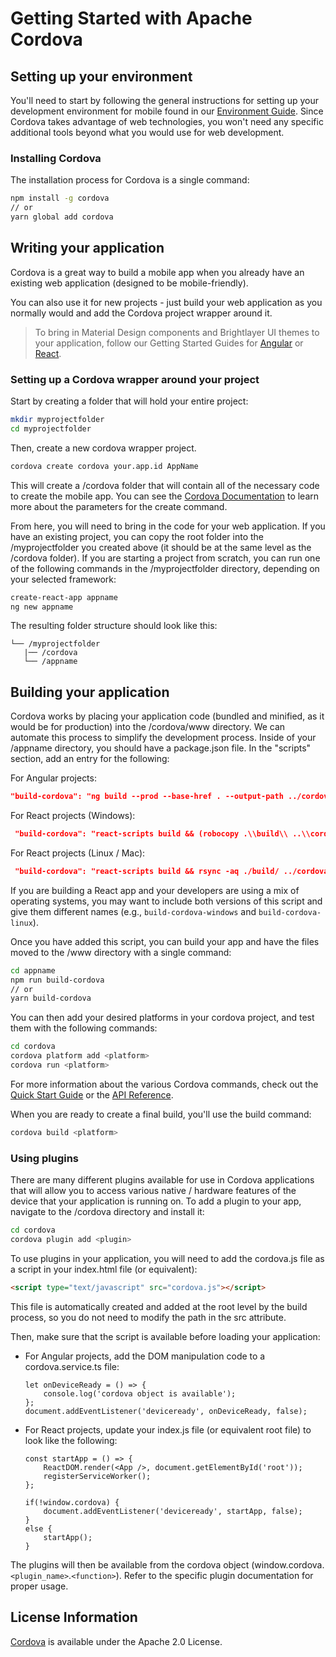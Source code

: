 <!-- KEYWORDS: apache cordova mobile hybrid framework guide tutorial -->

# Getting Started with Apache Cordova

## Setting up your environment

You'll need to start by following the general instructions for setting up your development environment for mobile found in our [Environment Guide](/development/environment). Since Cordova takes advantage of web technologies, you won't need any specific additional tools beyond what you would use for web development.

### Installing Cordova

The installation process for Cordova is a single command:

```sh
npm install -g cordova
// or
yarn global add cordova
```

## Writing your application

Cordova is a great way to build a mobile app when you already have an existing web application (designed to be mobile-friendly).

You can also use it for new projects - just build your web application as you normally would and add the Cordova project wrapper around it.

> To bring in Material Design components and Brightlayer UI themes to your application, follow our Getting Started Guides for [Angular](/development/frameworks-web/angular) or [React](/development/frameworks-web/react).

### Setting up a Cordova wrapper around your project

Start by creating a folder that will hold your entire project:

```sh
mkdir myprojectfolder
cd myprojectfolder
```

Then, create a new cordova wrapper project.

```sh
cordova create cordova your.app.id AppName
```

This will create a /cordova folder that will contain all of the necessary code to create the mobile app. You can see the [Cordova Documentation](https://cordova.apache.org/docs/en/latest/reference/cordova-cli/index.html#cordova-create-command) to learn more about the parameters for the create command.

From here, you will need to bring in the code for your web application. If you have an existing project, you can copy the root folder into the /myprojectfolder you created above (it should be at the same level as the /cordova folder). If you are starting a project from scratch, you can run one of the following commands in the /myprojectfolder directory, depending on your selected framework:

```sh
create-react-app appname
ng new appname
```

The resulting folder structure should look like this:

```
└── /myprojectfolder
   |── /cordova
   └── /appname
```

## Building your application

Cordova works by placing your application code (bundled and minified, as it would be for production) into the /cordova/www directory. We can automate this process to simplify the development process. Inside of your /appname directory, you should have a package.json file. In the "scripts" section, add an entry for the following:

For Angular projects:

```json
"build-cordova": "ng build --prod --base-href . --output-path ../cordova/www/"
```

For React projects (Windows):

```json
 "build-cordova": "react-scripts build && (robocopy .\\build\\ ..\\cordova\\www\\ /e /purge ^& exit 0)"
```

For React projects (Linux / Mac):

```json
 "build-cordova": "react-scripts build && rsync -aq ./build/ ../cordova/www/ --delete"
```

If you are building a React app and your developers are using a mix of operating systems, you may want to include both versions of this script and give them different names (e.g., `build-cordova-windows` and `build-cordova-linux`).

Once you have added this script, you can build your app and have the files moved to the /www directory with a single command:

```sh
cd appname
npm run build-cordova
// or
yarn build-cordova
```

You can then add your desired platforms in your cordova project, and test them with the following commands:

```sh
cd cordova
cordova platform add <platform>
cordova run <platform>
```

For more information about the various Cordova commands, check out the [Quick Start Guide](https://cordova.apache.org/docs/en/latest/guide/cli/) or the [API Reference](https://cordova.apache.org/docs/en/latest/reference/cordova-cli/index.html).

When you are ready to create a final build, you'll use the build command:

```sh
cordova build <platform>
```

### Using plugins

There are many different plugins available for use in Cordova applications that will allow you to access various native / hardware features of the device that your application is running on. To add a plugin to your app, navigate to the /cordova directory and install it:

```sh
cd cordova
cordova plugin add <plugin>
```

To use plugins in your application, you will need to add the cordova.js file as a script in your index.html file (or equivalent):

```html
<script type="text/javascript" src="cordova.js"></script>
```

This file is automatically created and added at the root level by the build process, so you do not need to modify the path in the src attribute.

Then, make sure that the script is available before loading your application:

-   For Angular projects, add the DOM manipulation code to a cordova.service.ts file:

    ```
    let onDeviceReady = () => {
        console.log('cordova object is available');
    };
    document.addEventListener('deviceready', onDeviceReady, false);
    ```

-   For React projects, update your index.js file (or equivalent root file) to look like the following:

    ```
    const startApp = () => {
        ReactDOM.render(<App />, document.getElementById('root'));
        registerServiceWorker();
    };

    if(!window.cordova) {
        document.addEventListener('deviceready', startApp, false);
    }
    else {
        startApp();
    }
    ```

The plugins will then be available from the cordova object (window.cordova.`<plugin_name>`.`<function>`). Refer to the specific plugin documentation for proper usage.

## License Information

[Cordova](https://github.com/apache/cordova-cli/blob/master/LICENSE) is available under the Apache 2.0 License.

